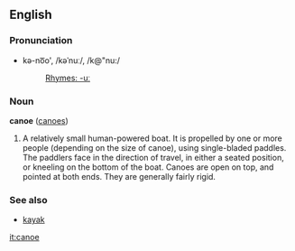 ==English==
===Pronunciation===
*kə-no͞o', /kəˈnuː/, /k@"nu:/
*:[[Rhymes:English:-uː|Rhymes: -uː]]

===Noun===
'''canoe''' ([[canoes]])

#A relatively small human-powered boat. It is propelled by one or more people (depending on the size of canoe), using single-bladed paddles. The paddlers face in the direction of travel, in either a seated position, or kneeling on the bottom of the boat. Canoes are open on top, and pointed at both ends. They are generally fairly rigid.

===See also===
*[[kayak]]

[[it:canoe]]